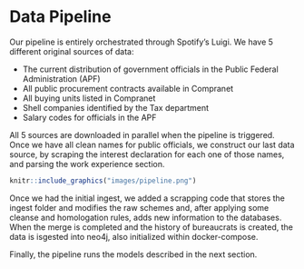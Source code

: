 # Data Pipeline

Our pipeline is entirely orchestrated through Spotify's Luigi. We have 5 different original sources of data:

- The current distribution of government officials in the Public Federal Administration (APF)
- All public procurement contracts available in Compranet
- All buying units listed in Compranet
- Shell companies identified by the Tax department
- Salary codes for officials in the APF

All 5 sources are downloaded in parallel when the pipeline is triggered. Once we have all clean names for public officials, we construct our last data source, by scraping the interest declaration for each one of those names, and parsing the work experience section.

```r
knitr::include_graphics("images/pipeline.png")
```

Once we had the initial ingest, we added a scrapping code that stores the ingest folder and modifies the raw schemes and, after applying some cleanse and homologation rules, adds new information to the databases. When the merge is completed and the history of bureaucrats is created, the data is isgested into neo4j, also initialized within docker-compose.

Finally, the pipeline runs the models described in the next section.


